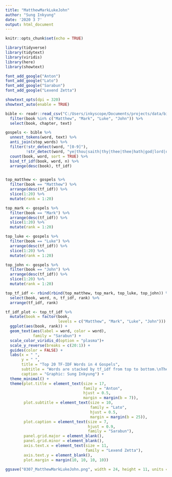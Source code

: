 ```yaml
---
title: "MatthewMarkLukeJohn"
author: "Sung Inkyung"
date: '2020 3 7'
output: html_document
---
```


```r
knitr::opts_chunk$set(echo = TRUE)
```

```r
library(tidyverse)
library(tidytext)
library(viridis)
library(here)
library(showtext)

font_add_google("Anton")
font_add_google("Lato")
font_add_google("Sarabun")
font_add_google("Lexend Zetta")

showtext_opts(dpi = 320)
showtext_auto(enable = TRUE)
```


```r
bible <- readr::read_csv("C:/Users/inkyscope/Documents/projects/data/bible_kjv_new.csv") %>% 
  filter(book %in% c("Matthew", "Mark", "Luke", "John")) %>% 
  select(book, chapter, text)

gospels <- bible %>% 
  unnest_tokens(word, text) %>% 
  anti_join(stop_words) %>% 
  filter(!str_detect(word, "[0-9]"),
         !str_detect(word, "ye|thou|saith|thy|thee|thee|hath|god|lord|dai|jesus|son|father")) %>% 
  count(book, word, sort = TRUE) %>% 
  bind_tf_idf(book, word, n) %>% 
  arrange(desc(book), tf_idf) 


top_matthew <- gospels %>% 
  filter(book == "Matthew") %>% 
  arrange(desc(tf_idf)) %>% 
  slice(1:20) %>% 
  mutate(rank = 1:20)

top_mark <- gospels %>% 
  filter(book == "Mark") %>% 
  arrange(desc(tf_idf)) %>% 
  slice(1:20) %>% 
  mutate(rank = 1:20)

top_luke <- gospels %>% 
  filter(book == "Luke") %>% 
  arrange(desc(tf_idf)) %>% 
  slice(1:20) %>% 
  mutate(rank = 1:20)

top_john <- gospels %>% 
  filter(book == "John") %>% 
  arrange(desc(tf_idf)) %>% 
  slice(1:20) %>% 
  mutate(rank = 1:20)

top_tf_idf <- rbind(rbind(top_matthew, top_mark, top_luke, top_john)) %>% 
  select(book, word, n, tf_idf, rank) %>% 
  arrange(tf_idf, rank)
```


```r
tf_idf_plot <- top_tf_idf %>% 
  mutate(book = factor(book, 
                       levels = c("Matthew", "Mark", "Luke", "John"))) %>% 
  ggplot(aes(book, rank)) +
  geom_text(aes(label = word, color = word),
            family = "Sarabun") +
  scale_color_viridis_d(option = "plasma")+
  scale_y_reverse(breaks = c(20:1)) +
  guides(color = FALSE) +
  labs(x = " ",
       y = " ",
       title = "Top 20 TF-IDF Words in 4 Gospels",
       subtitle = "Words are stacked by tf_idf from top to bottom.\nThe point of tf_idf statistics is intended to identify how important a word is to a each book.\nTF_IDF refers to term frequency_inverse term frequency",
       caption = "Graphic: Sung Inkyung") +
  theme_minimal() +
  theme(plot.title = element_text(size = 17,
                                  family = "Anton",
                                  hjust = 0.5,
                                  margin = margin(b = 7)),
        plot.subtitle = element_text(size = 10,
                                     family = "Lato",
                                     hjust = 0.5,
                                     margin = margin(b = 25)),
        plot.caption = element_text(size = 7,
                                    hjust = 0.9,
                                    family = "Sarabun"),
        panel.grid.major = element_blank(),
        panel.grid.minor = element_blank(),
        axis.text.x = element_text(size = 11,
                                   family = "Lexend Zetta"),
        axis.text.y = element_blank(),
        plot.margin = margin(10, 10, 10, 10))

ggsave("0307_MatthewMarkLukeJohn.png", width = 24, height = 11, units = "cm")
  
```


